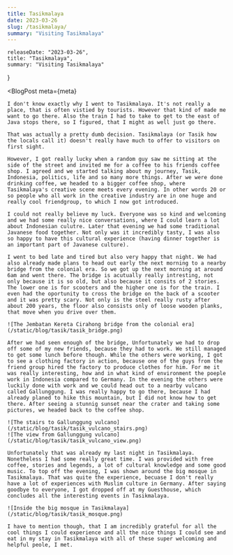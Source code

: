```yaml
---
title: Tasikmalaya
date: 2023-03-26
slug: /tasikmalaya/
summary: "Visiting Tasikmalaya"
---
```



    releaseDate: "2023-03-26",
    title: "Tasikmalaya",
    summary: "Visiting Tasikmalaya"
}

<BlogPost 
    meta={meta}
>

    I don't know exactly why I went to Tasikmalaya. It's not really a place, that is often vistied by tourists. However that kind of made me want to go there. Also the train I had to take to get to the east of Java stops there, so I figured, that I might as well just go there.

    That was actually a pretty dumb decision. Tasikmalaya (or Tasik how the locals call it) doesn't really have much to offer to visitors on first sight.

    However, I got really lucky when a random guy saw me sitting at the side of the street and invited me for a coffee to his friends coffee shop. I agreed and we started talking about my journey, Tasik, Indonesia, politics, life and so many more things. After we were done drinking coffee, we headed to a bigger coffee shop, where Tasikmalaya's creative scene meets every evening. In other words 20 or so people who all work in the creative industry are in one huge and really cool friendgroup, to which I now got introduced.

    I could not really believe my luck. Everyone was so kind and welcoming and we had some really nice conversations, where I could learn a lot about Indonesian culutre. Later that evening we had some traditional Javanese food together. Not only was it incredibly tasty, I was also so happy to have this cultural experience (having dinner together is an important part of Javanese culture).

    I went to bed late and tired but also very happy that night. We had also already made plans to head out early the next morning to a nearby bridge from the colonial era. So we got up the next morning at around 6am and went there. The bridge is acutually really intresting, not only because it is so old, but also because it consits of 2 stories. The lower one is for scooters and the higher one is for the train. I even had the oportunity to cross the bridge on the back of a scooter and it was pretty scary. Not only is the steel really rusty after about 200 years, the floor also consists only of loose wooden planks, that move when you drive over them.

    ![The Jembatan Kereta Cirahong bridge from the colonial era](/static/blog/tasik/tasik_bridge.png)

    After we had seen enough of the bridge, Unfortunately we had to drop off some of my new friends, because they had to work. We still managed to get some lunch before though. While the others were working, I got to see a clothing factory in action, because one of the guys from the friend group hired the factory to produce clothes for him. For me it was really interesting, how and in what kind of environment the poeple work in Indonesia compared to Germany. In the evening the others were luckily done with work and we could head out to a nearby vulcano called Gallunggung. I was really happy to go there, because I had already planed to hike this mountain, but I did not know how to get there. After seeing a stunnig sunset near the crater and taking some pictures, we headed back to the coffee shop.

    ![The stairs to Gallunggung vulcano](/static/blog/tasik/tasik_vulcano_stairs.png)   
    ![The view from Gallunggung vulcano](/static/blog/tasik/tasik_vulcano_view.png)

    Unfortunately that was already my last night in Tasikmalaya. Nonetheless I had some really great time. I was provided with free coffee, stories and legends, a lot of cultural knowledge and some good music. To top off the evening, I was shown around the big mosque in Tasikmalaya. That was quite the experience, becuase I don't really have a lot of experiences with Muslim culture in Germany. After saying goodbye to everyone, I got dropped off at my Guesthouse, which concludes all the interesting events in Tasikmalaya.

    ![Inside the big mosque in Tasikmalaya](/static/blog/tasik/tasik_mosque.png)

    I have to mention though, that I am incredibly grateful for all the cool things I could experience and all the nice things I could see and eat in my stay in Tasikmalaya with all of these super welcoming and helpful peole, I met.

</BlogPost>